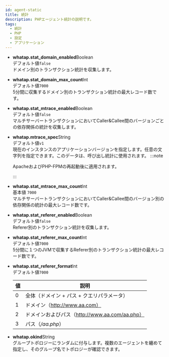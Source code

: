 ```yaml
---
id: agent-static
title: 統計
description: PHPエージェント統計の説明です。
tags:
  - 統計
  - PHP
  - 設定
  - アプリケーション
---
```


-   **whatap.stat_domain_enabled**<span class='type'>Boolean</span><br/>
      デフォルト値`false`<br/>
      ドメイン別のトランザクション統計を収集します。

-   **whatap.stat_domain_max_count**<span class='type'>Int</span><br/>
      デフォルト値`7000`<br/>
      5分間に収集するドメイン別のトランザクション統計の最大レコード数です。

-   **whatap.stat_mtrace_enabled**<span class='type'>Boolean</span><br/>
      デフォルト値`false`<br/>
      マルチサーバートランザクションにおいてCaller&Callee間のバージョンごとの依存関係の統計を収集します。

-   **whatap.mtrace_spec**<span class='type'>String</span><br/>
        デフォルト値`v1`<br/>
        現在のインスタンスのアプリケーションバージョンを指定します。任意の文字列を指定できます。このデータは、呼び出し統計に使用されます。 
    :::note

    ApacheおよびPHP-FPMの再起動後に適用されます。

    :::

-   **whatap.stat_mtrace_max_count**<span class='type'>Int</span><br/>
      基本値 `7000`<br/>
      マルチサーバートランザクションにおいてCaller&Callee間のバージョン別の依存関係の統計の最大レコード数です。

-   **whatap.stat_referer_enabled**<span class='type'>Boolean</span><br/>
      デフォルト値`false`<br/>
      Referer別のトランザクション統計を収集します。

-   **whatap.stat_referer_max_count**<span class='type'>Int</span><br/>
      デフォルト値`7000`<br/>
      5分間に１つのJVMで収集するReferer別のトランザクション統計の最大レコード数です。

<!-- 문의 남김 .. 해결-->

-   **whatap.stat_referer_format**<span class='type'>Int</span><br/>
      デフォルト値`7000`<br/>

    | 値 | 説明                                  |
    | - | ----------------------------------- |
    | 0 | 全体（ドメイン + パス + クエリパラメータ）            |
    | 1 | ドメイン（http://www.aa.com）             |
    | 2 | ドメインおよびパス（http://www.aa.com/aa.php） |
    | 3 | パス（_/aa.php_）                       |

<!-- 기본값 "" none? .. 해결-->

-   **whatap.okind**<span class='type'>String</span><br/>
      グループトポロジーにランダムに付与します。複数のエージェントを纏めて指定し、そのグループ名でトポロジーが確認できます。

